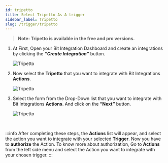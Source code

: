 ```yaml
---
id: tripetto
title: Select Tripetto As A trigger
sidebar_label: Tripetto
slug: /trigger/tripetto
---
```



> **Note: Tripetto is available in the free and pro versions.**

1. At First, Open your Bit Integration Dashboard and create an integrations by clicking the **_“Create Integration”_** button.

   <Image src="trigger/_create-integrations" alt="Tripetto" w="1020" h="350" />

2. Now select the **Tripetto** that you want to integrate with Bit Integrations **Actions**.

   <Image src="trigger/tripetto/select-trigger" alt="Tripetto" w="1020" h="350" />

3. Select the form from the Drop-Down list that you want to integrate with Bit Integrations **Actions**. And click on the **“Next”** button.

   <Image src="trigger/tripetto/select-form-or-task-name" alt="Tripetto" w="1020" h="350"/>
   

<br/>

:::info
  After completing these steps, the **Actions** list will appear, and select the action you want to integrate with your selected **Trigger**. Now you have to **authorize** the Action. To know more about authorization, Go to **Actions** from the left side menu and select the Action you want to integrate with your chosen trigger.
:::

<Feedback/>